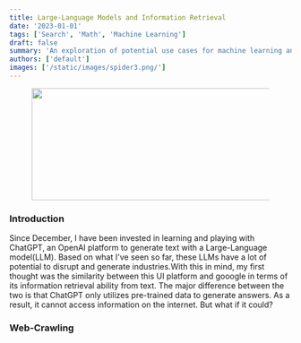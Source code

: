 ```yaml
---
title: Large-Language Models and Information Retrieval
date: '2023-01-01'
tags: ['Search', 'Math', 'Machine Learning']
draft: false
summary: 'An exploration of potential use cases for machine learning and improved search'
authors: ['default']
images: ['/static/images/spider3.png/']
---
```


<figure>
  <img src="/static/images/spider3.png/" width="800px" height="200px" />
  <figcaption
    text-align="center"
    display="inline-block"
    margin="1px"
    width="85%"
    line-height={1.35}
    font-style="italic"
  ></figcaption>
</figure>

### Introduction

Since December, I have been invested in learning and playing with ChatGPT, an OpenAI platform to generate text with a Large-Language model(LLM). Based on what I've seen so far,
these LLMs have a lot of potential to disrupt and generate industries.With this in mind, my first thought was the similarity between this UI platform
and gooogle in terms of its information retrieval ability from text. The major difference between the two is that ChatGPT only utilizes pre-trained data to generate answers.
As a result, it cannot access information on the internet. But what if it could?

### Web-Crawling
